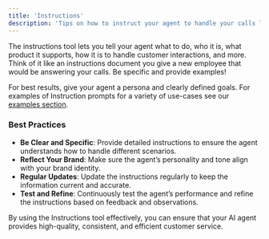 ```yaml
---
title: 'Instructions'
description: 'Tips on how to instruct your agent to handle your calls like a pro.'
---
```


The instructions tool lets you tell your agent what to do, who it is, what product it supports, how it is to handle customer interactions, and more. Think of it like an instructions document you give a new employee that would be answering your calls. Be specific and provide examples!

For best results, give your agent a persona and clearly defined goals. For examples of Instruction prompts for a variety of use-cases see our [examples section](/examples).

### Best Practices

- **Be Clear and Specific**: Provide detailed instructions to ensure the agent understands how to handle different scenarios.
- **Reflect Your Brand**: Make sure the agent’s personality and tone align with your brand identity.
- **Regular Updates**: Update the instructions regularly to keep the information current and accurate.
- **Test and Refine**: Continuously test the agent’s performance and refine the instructions based on feedback and observations.

By using the Instructions tool effectively, you can ensure that your AI agent provides high-quality, consistent, and efficient customer service.




